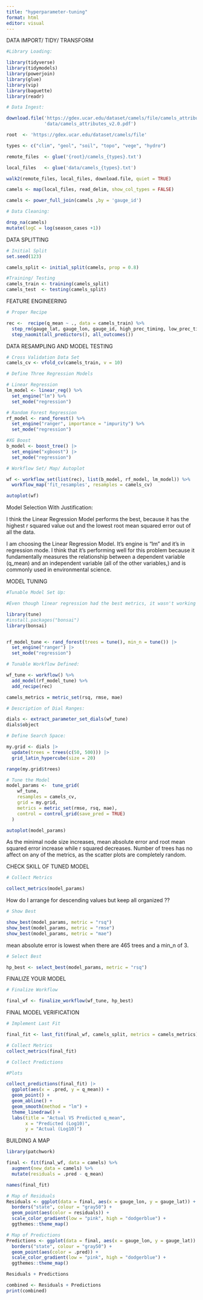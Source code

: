 ```yaml
---
title: "hyperparameter-tuning"
format: html
editor: visual
---
```


DATA IMPORT/ TIDY/ TRANSFORM
```r
#Library Loading:

library(tidyverse)
library(tidymodels)
library(powerjoin)
library(glue)
library(vip)
library(baguette)
library(readr)
```

```r
# Data Ingest:

download.file('https://gdex.ucar.edu/dataset/camels/file/camels_attributes_v2.0.pdf', 
              'data/camels_attributes_v2.0.pdf')

root  <- 'https://gdex.ucar.edu/dataset/camels/file'

types <- c("clim", "geol", "soil", "topo", "vege", "hydro")

remote_files  <- glue('{root}/camels_{types}.txt')

local_files   <- glue('data/camels_{types}.txt')

walk2(remote_files, local_files, download.file, quiet = TRUE)

camels <- map(local_files, read_delim, show_col_types = FALSE) 

camels <- power_full_join(camels ,by = 'gauge_id')

```

```r
# Data Cleaning:

drop_na(camels)
mutate(logC = log(season_cases +1))

```

DATA SPLITTING 
```r
# Initial Split
set.seed(123)

camels_split <- initial_split(camels, prop = 0.8)

#Training/ Testing
camels_train <- training(camels_split)
camels_test  <- testing(camels_split)
```

FEATURE ENGINEERING
```r
# Proper Recipe

rec <-  recipe(q_mean ~ ., data = camels_train) %>%
  step_rm(gauge_lat, gauge_lon, gauge_id, high_prec_timing, low_prec_timing, geol_1st_class, geol_2nd_class, dom_land_cover) %>%
  step_naomit(all_predictors(), all_outcomes())
```

DATA RESAMPLING AND MODEL TESTING
```r
# Cross Validation Data Set
camels_cv <- vfold_cv(camels_train, v = 10)
```

```r
# Define Three Regression Models

# Linear Regression
lm_model <- linear_reg() %>%
  set_engine("lm") %>%
  set_mode("regression")

# Random Forest Regression
rf_model <- rand_forest() %>%
  set_engine("ranger", importance = "impurity") %>%
  set_mode("regression")

#XG Boost
b_model <- boost_tree() |>
  set_engine("xgboost") |>
  set_mode("regression")
```


```r
# Workflow Set/ Map/ Autoplot

wf <- workflow_set(list(rec), list(b_model, rf_model, lm_model)) %>%
  workflow_map('fit_resamples', resamples = camels_cv)

autoplot(wf)
```
Model Selection With Justification:

I think the Linear Regression Model performs the best, because it has the highest r squared value out and the lowest root mean squared error out of all the data. 

I am choosing the Linear Regression Model. It's engine is "lm" and it's in regression mode. I think that it's performing well for this problem because it fundamentally measures the relationship between a dependent variable (q_mean) and an independent variable (all of the other variables,) and is commonly used in environmental science.

MODEL TUNING
```r
#Tunable Model Set Up:

#Even though linear regression had the best metrics, it wasn't working for the tuning, so I changed it to random forest and now it works. 

library(tune)
#install.packages("bonsai")
library(bonsai)


rf_model_tune <- rand_forest(trees = tune(), min_n = tune()) |>
  set_engine("ranger") |> 
  set_mode("regression")

# Tunable Workflow Defined:

wf_tune <- workflow() %>%
  add_model(rf_model_tune) %>%
  add_recipe(rec)

camels_metrics = metric_set(rsq, rmse, mae)

# Description of Dial Ranges:

dials <- extract_parameter_set_dials(wf_tune)
dials$object

# Define Search Space:

my.grid <- dials |> 
  update(trees = trees(c(50, 500))) |>
  grid_latin_hypercube(size = 20)

range(my.grid$trees)

```
```r
# Tune the Model
model_params <-  tune_grid(
    wf_tune,
    resamples = camels_cv,
    grid = my.grid,
    metrics = metric_set(rmse, rsq, mae),
    control = control_grid(save_pred = TRUE)
  )

autoplot(model_params)
```
As the minimal node size increases, mean absolute error and root mean squared error increase while r squared decreases. Number of trees has no affect on any of the metrics, as the scatter plots are completely random. 

CHECK SKILL OF TUNED MODEL
```r
# Collect Metrics

collect_metrics(model_params)
```
How do I arrange for descending values but keep all organized ??

```r
# Show Best

show_best(model_params, metric = "rsq")
show_best(model_params, metric = "rmse")
show_best(model_params, metric = "mae")
```

mean absolute error is lowest when there are 465 trees and a min_n of 3. 

```r
# Select Best 

hp_best <- select_best(model_params, metric = "rsq")
```

FINALIZE YOUR MODEL
```r
# Finalize Workflow

final_wf <- finalize_workflow(wf_tune, hp_best)
```

FINAL MODEL VERIFICATION
```r
# Implement Last Fit

final_fit <- last_fit(final_wf, camels_split, metrics = camels_metrics)

# Collect Metrics 
collect_metrics(final_fit)
```

```r
# Collect Predictions 

#Plots

collect_predictions(final_fit) |> 
  ggplot(aes(x = .pred, y = q_mean)) + 
  geom_point() +
  geom_abline() + 
  geom_smooth(method = "lm") + 
  theme_linedraw() + 
  labs(title = "Actual VS Predicted q_mean", 
       x = "Predicted (Log10)", 
       y = "Actual (Log10)")

```


BUILDING A MAP
```r

library(patchwork)

final <- fit(final_wf, data = camels) %>%
  augment(new_data = camels) %>%
  mutate(residuals = .pred - q_mean)

names(final_fit)

# Map of Residuals
Residuals <- ggplot(data = final, aes(x = gauge_lon, y = gauge_lat)) +
  borders("state", colour = "gray50") +
  geom_point(aes(color = residuals)) +
  scale_color_gradient(low = "pink", high = "dodgerblue") +
  ggthemes::theme_map()

# Map of Predictions
Predictions <- ggplot(data = final, aes(x = gauge_lon, y = gauge_lat)) +
  borders("state", colour = "gray50") +
  geom_point(aes(color = .pred)) +
  scale_color_gradient(low = "pink", high = "dodgerblue") +
  ggthemes::theme_map()

Residuals + Predictions

combined <- Residuals + Predictions
print(combined)
```



